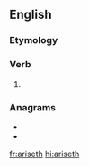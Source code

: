 ==English==

===Etymology===
{{suffix|arise|eth|lang=en}}

===Verb===
{{head|en|verb form}}

# {{en-archaic third-person singular of|arise}}

===Anagrams===
* {{l|en|hastier}}
* {{l|en|raiseth}}

[[fr:ariseth]]
[[hi:ariseth]]